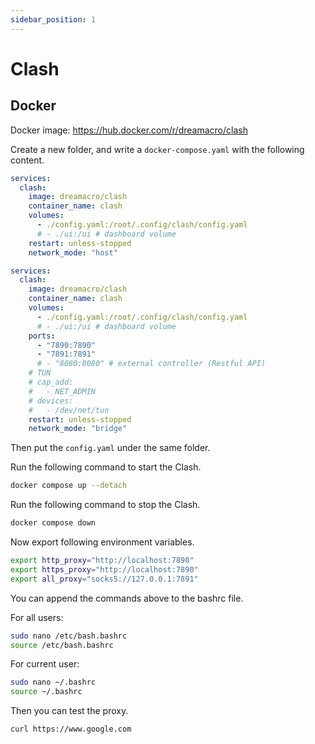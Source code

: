 ```yaml
---
sidebar_position: 1
---
```


# Clash

## Docker

Docker image: https://hub.docker.com/r/dreamacro/clash

Create a new folder, and write a `docker-compose.yaml` with the following content.

<Tabs>
  <TabItem value="POSIX" label="POSIX" default>
    
```yaml title="docker-compose.yaml"
services:
  clash:
    image: dreamacro/clash
    container_name: clash
    volumes:
      - ./config.yaml:/root/.config/clash/config.yaml
      # - ./ui:/ui # dashboard volume
    restart: unless-stopped
    network_mode: "host"
```

  </TabItem>
  <TabItem value="Windows" label="Windows">

```yaml title="docker-compose.yaml"
services:
  clash:
    image: dreamacro/clash
    container_name: clash
    volumes:
      - ./config.yaml:/root/.config/clash/config.yaml
      # - ./ui:/ui # dashboard volume
    ports:
      - "7890:7890"
      - "7891:7891"
      # - "8080:8080" # external controller (Restful API)
    # TUN
    # cap_add:
    #   - NET_ADMIN
    # devices:
    #   - /dev/net/tun
    restart: unless-stopped
    network_mode: "bridge"
```

  </TabItem>
</Tabs>

Then put the `config.yaml` under the same folder.

Run the following command to start the Clash.
```bash
docker compose up --detach
```

Run the following command to stop the Clash.
```bash
docker compose down
```

Now export following environment variables.
```bash
export http_proxy="http://localhost:7890"
export https_proxy="http://localhost:7890"
export all_proxy="socks5://127.0.0.1:7891"
```

You can append the commands above to the bashrc file.

For all users:
```bash
sudo nano /etc/bash.bashrc
source /etc/bash.bashrc
```

For current user:
```bash
sudo nano ~/.bashrc
source ~/.bashrc
```

Then you can test the proxy.
```bash
curl https://www.google.com
```